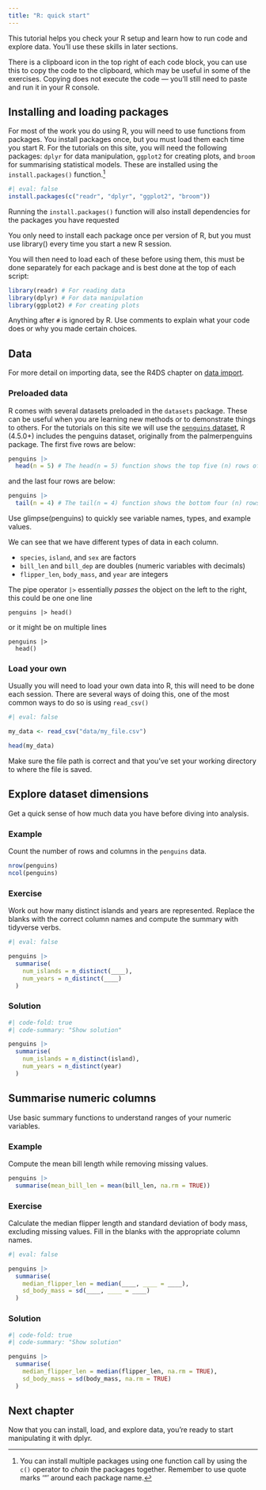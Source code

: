 ```yaml
---
title: "R: quick start"
---
```


This tutorial helps you check your R setup and learn how to run code and explore data. You’ll use these skills in later sections.


:::{.callout-tip}
There is a clipboard icon in the top right of each code block, you can use this to copy the code to the clipboard, which may be useful in some of the exercises. Copying does not execute the code — you’ll still need to paste and run it in your R console.
:::

## Installing and loading packages

For most of the work you do using R, you will need to use functions from packages. You install packages once, but you must load them each time you start R. For the tutorials on this site, you will need the following packages: `dplyr` for data manipulation, `ggplot2` for creating plots, and `broom` for summarising statistical models. These are installed using the `install.packages()` function.^[You can install multiple packages using one function call by using the `c()` operator to *chain* the packages together. Remember to use quote marks '"' around each package name.]

```r
#| eval: false
install.packages(c("readr", "dplyr", "ggplot2", "broom"))
```


:::{.callout-note}
Running the `install.packages()` function will also install dependencies for the packages you have requested
:::

::: {.callout-tip}
You only need to install each package once per version of R, but you must use library() every time you start a new R session.
:::


You will then need to load each of these before using them, this must be done separately for each package and is best done at the top of each script:

```r
library(readr) # For reading data
library(dplyr) # For data manipulation
library(ggplot2) # For creating plots
```

:::{.callout-note}
Anything after `#` is ignored by R. Use comments to explain what your code does or why you made certain choices.
:::


## Data

For more detail on importing data, see the R4DS chapter on [data import](https://r4ds.hadley.nz/data-import.html).

### Preloaded data

R comes with several datasets preloaded in the `datasets` package. These can be useful when you are learning new methods or to demonstrate things to others. For the tutorials on this site we will use the [`penguins` dataset](https://allisonhorst.github.io/palmerpenguins/reference/penguins.html), R (4.5.0+) includes the penguins dataset, originally from the palmerpenguins package. The first five rows are below:

```r
penguins |> 
  head(n = 5) # The head(n = 5) function shows the top five (n) rows of data
```


and the last four rows are below:

```r
penguins |> 
  tail(n = 4) # The tail(n = 4) function shows the bottom four (n) rows of data
```

::: {.callout-tip}
Use glimpse(penguins) to quickly see variable names, types, and example values.
:::

We can see that we have different types of data in each column. 

* `species`, `island`, and `sex` are factors
* `bill_len` and `bill_dep` are doubles (numeric variables with decimals)
* `flipper_len`, `body_mass`, and `year` are integers


:::{.callout-note}

The pipe operator `|>` essentially *passes* the object on the left to the right, this could be one one line

```
penguins |> head()
```

or it might be on multiple lines

```
penguins |> 
  head()
```

:::

### Load your own

Usually you will need to load your own data into R, this will need to be done each session. There are several ways of doing this, one of the most common ways to do so is using `read_csv()`

```r
#| eval: false

my_data <- read_csv("data/my_file.csv")

head(my_data)
```

:::{.callout-tip}
Make sure the file path is correct and that you’ve set your working directory to where the file is saved.
:::

## Explore dataset dimensions

Get a quick sense of how much data you have before diving into analysis.

::: {.panel-tabset}

### Example

Count the number of rows and columns in the `penguins` data.

```r
nrow(penguins)
ncol(penguins)
```

### Exercise

Work out how many distinct islands and years are represented. Replace the blanks with the correct column names and compute the summary with tidyverse verbs.

```r
#| eval: false

penguins |> 
  summarise(
    num_islands = n_distinct(____),
    num_years = n_distinct(____)
  )
```

### Solution

```r
#| code-fold: true
#| code-summary: "Show solution"

penguins |> 
  summarise(
    num_islands = n_distinct(island),
    num_years = n_distinct(year)
  )
```

:::

## Summarise numeric columns

Use basic summary functions to understand ranges of your numeric variables.

::: {.panel-tabset}

### Example

Compute the mean bill length while removing missing values.

```r
penguins |> 
  summarise(mean_bill_len = mean(bill_len, na.rm = TRUE))
```

### Exercise

Calculate the median flipper length and standard deviation of body mass, excluding missing values. Fill in the blanks with the appropriate column names.

```r
#| eval: false

penguins |> 
  summarise(
    median_flipper_len = median(____, ____ = ____),
    sd_body_mass = sd(____, ____ = ____)
  )
```

### Solution

```r
#| code-fold: true
#| code-summary: "Show solution"

penguins |> 
  summarise(
    median_flipper_len = median(flipper_len, na.rm = TRUE),
    sd_body_mass = sd(body_mass, na.rm = TRUE)
  )
```

:::

## Next chapter

Now that you can install, load, and explore data, you’re ready to start manipulating it with dplyr.
